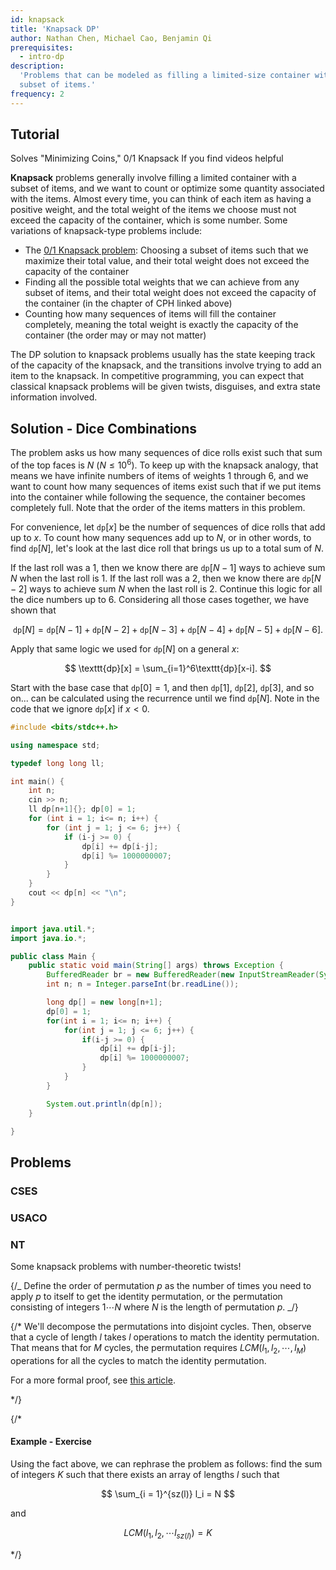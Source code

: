 ```yaml
---
id: knapsack
title: 'Knapsack DP'
author: Nathan Chen, Michael Cao, Benjamin Qi
prerequisites:
  - intro-dp
description:
  'Problems that can be modeled as filling a limited-size container with a
  subset of items.'
frequency: 2
---
```


<FocusProblem problem="sam" />

## Tutorial

<Resources>
	<Resource source="CPH" title="7.1, 7.4 - Coin, Knapsack Problems" starred>
		Solves "Minimizing Coins," 0/1 Knapsack
	</Resource>
	<Resource
		source="Youtube"
		title="Errichto DP #2 - Coin change, double counting"
		url="https://www.youtube.com/watch?v=1mtvm2ubHCY"
	>
		If you find videos helpful
	</Resource>
</Resources>

**Knapsack** problems generally involve filling a limited container with a
subset of items, and we want to count or optimize some quantity associated with
the items. Almost every time, you can think of each item as having a positive
weight, and the total weight of the items we choose must not exceed the capacity
of the container, which is some number. Some variations of knapsack-type
problems include:

- The
  [0/1 Knapsack problem](https://www.geeksforgeeks.org/0-1-knapsack-problem-dp-10/):
  Choosing a subset of items such that we maximize their total value, and their
  total weight does not exceed the capacity of the container
- Finding all the possible total weights that we can achieve from any subset of
  items, and their total weight does not exceed the capacity of the container
  (in the chapter of CPH linked above)
- Counting how many sequences of items will fill the container completely,
  meaning the total weight is exactly the capacity of the container (the order
  may or may not matter)

The DP solution to knapsack problems usually has the state keeping track of the
capacity of the knapsack, and the transitions involve trying to add an item to
the knapsack. In competitive programming, you can expect that classical knapsack
problems will be given twists, disguises, and extra state information involved.

## Solution - Dice Combinations

The problem asks us how many sequences of dice rolls exist such that sum of the
top faces is $N$ ($N \leq 10^6$). To keep up with the knapsack analogy, that
means we have infinite numbers of items of weights $1$ through $6$, and we want
to count how many sequences of items exist such that if we put items into the
container while following the sequence, the container becomes completely full.
Note that the order of the items matters in this problem.

For convenience, let $\texttt{dp}[x]$ be the number of sequences of dice rolls
that add up to $x$. To count how many sequences add up to $N$, or in other
words, to find $\texttt{dp}[N]$, let's look at the last dice roll that brings us
up to a total sum of $N$.

If the last roll was a $1$, then we know there are $\texttt{dp}[N-1]$ ways to
achieve sum $N$ when the last roll is $1$. If the last roll was a $2$, then we
know there are $\texttt{dp}[N-2]$ ways to achieve sum $N$ when the last roll is
$2$. Continue this logic for all the dice numbers up to $6$. Considering all
those cases together, we have shown that

$$
\texttt{dp}[N] = \texttt{dp}[N-1] + \texttt{dp}[N-2] + \texttt{dp}[N-3] + \texttt{dp}[N-4] + \texttt{dp}[N-5] + \texttt{dp}[N-6].
$$

Apply that same logic we used for $\texttt{dp}[N]$ on a general $x$:

$$
\texttt{dp}[x] = \sum_{i=1}^6\texttt{dp}[x-i].
$$

Start with the base case that $\texttt{dp}[0] = 1$, and then $\texttt{dp}[1]$,
$\texttt{dp}[2]$, $\texttt{dp}[3]$, and so on... can be calculated using the
recurrence until we find $\texttt{dp}[N]$. Note in the code that we ignore
$\texttt{dp}[x]$ if $x < 0$.

<LanguageSection>

<CPPSection>

```cpp
#include <bits/stdc++.h>

using namespace std;

typedef long long ll;

int main() {
	int n;
	cin >> n;
	ll dp[n+1]{}; dp[0] = 1;
	for (int i = 1; i<= n; i++) {
		for (int j = 1; j <= 6; j++) {
			if (i-j >= 0) {
				dp[i] += dp[i-j];
				dp[i] %= 1000000007;
			}
		}
	}
	cout << dp[n] << "\n";
}
```

</CPPSection>

<JavaSection>

```java

import java.util.*;
import java.io.*;

public class Main {
	public static void main(String[] args) throws Exception {
		BufferedReader br = new BufferedReader(new InputStreamReader(System.in));
		int n; n = Integer.parseInt(br.readLine());

		long dp[] = new long[n+1];
		dp[0] = 1;
		for(int i = 1; i<= n; i++) {
			for(int j = 1; j <= 6; j++) {
				if(i-j >= 0) {
					dp[i] += dp[i-j];
					dp[i] %= 1000000007;
				}
			}
		}

		System.out.println(dp[n]);
	}

}

```

</JavaSection>

<PySection />

</LanguageSection>

## Problems

### CSES

<Problems problems="knapsack" />

### USACO

<Problems problems="usaco" />

### NT

Some knapsack problems with number-theoretic twists!

{/_ Define the order of permutation $p$ as the number of times you need to apply
$p$ to itself to get the identity permutation, or the permutation consisting of
integers $1 \cdots N$ where $N$ is the length of permutation $p$. _/}

{/\* We'll decompose the permutations into disjoint cycles. Then, observe that a
cycle of length $l$ takes $l$ operations to match the identity permutation. That
means that for $M$ cycles, the permutation requires $LCM(l_1, l_2, \cdots, l_M)$
operations for all the cycles to match the identity permutation.

For a more formal proof, see
[this article](http://mathonline.wikidot.com/the-order-of-a-permutation).

</IncompleteSection> */}

{/\*

#### Example - Exercise

<FocusProblem problem="permutations" />

Using the fact above, we can rephrase the problem as follows: find the sum of
integers $K$ such that there exists an array of lengths $l$ such that

$$
\sum_{i = 1}^{sz(l)} l_i = N
$$

and

$$
LCM(l_1, l_2, \cdots l_{sz(l)}) = K
$$

\*/}

<Problems problems="nt" />

